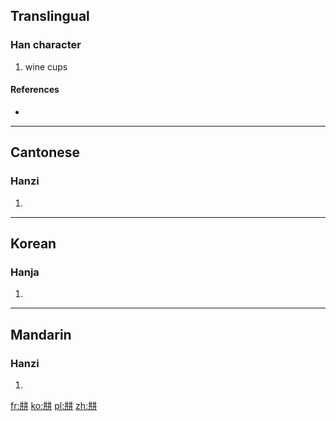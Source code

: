 ==Translingual==

===Han character===
{{Han char|rn=7|rad=二|as=06|sn=8|four=|canj=廿廿廿廿 (TTTT)}}

# wine cups

====References====
* {{Han ref|kx=0087.141|hdz=10023.010|uh=3429|ud=13353}}

----

==Cantonese==

===Hanzi===
{{yue-hanzi|jyut=|y=jing4}}

# {{defn|Cantonese|sort=二06}}

----

==Korean==

===Hanja===
{{ko-hanja|hangeul=형|rv=hyeong|mr=hyŏng|y=hyeng|eumhun=술독|ehrv=suldok|ehmr=sultok|ehy=swultok}}

# {{defn|Korean|sort=二06}}

----

==Mandarin==

===Hanzi===
{{cmn-hanzi|pin=[[xíng]] ([[xing2]])|wg=hsing<sup>2</sup>}}

# {{defn|Mandarin|sort=二06}}

[[fr:㐩]]
[[ko:㐩]]
[[pl:㐩]]
[[zh:㐩]]